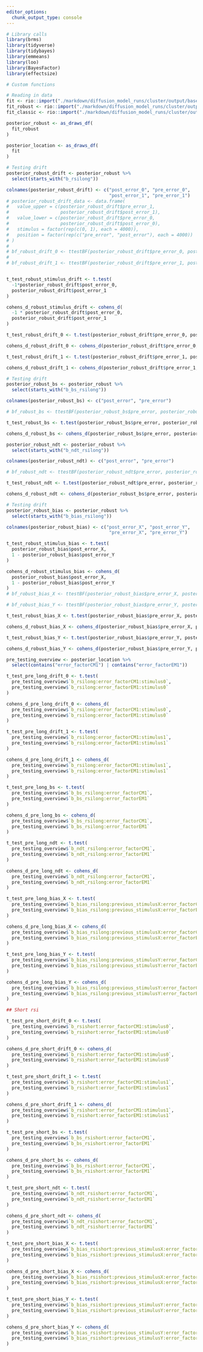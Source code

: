 ```yaml
---
editor_options:
  chunk_output_type: console
---
```

```r
# Library calls
library(brms)
library(tidyverse)
library(tidybayes)
library(emmeans)
library(loo)
library(BayesFactor)
library(effectsize)
```

```r
# Custom functions

```

```r
# Reading in data
fit <- rio::import("./markdown/diffusion_model_runs/cluster/output/base_model.rda")
fit_robust <- rio::import("./markdown/diffusion_model_runs/cluster/output/base_model_robust.rda")
fit_classic <- rio::import("./markdown/diffusion_model_runs/cluster/output/base_model_classic.rda")

posterior_robust <- as_draws_df(
  fit_robust
)

posterior_location <- as_draws_df(
  fit
)
```

```r
# Testing drift
posterior_robust_drift <- posterior_robust %>% 
  select(starts_with("b_rsilong"))

colnames(posterior_robust_drift) <- c("post_error_0", "pre_error_0", 
                                      "post_error_1", "pre_error_1")
# posterior_robust_drift_data <- data.frame(
#   value_upper = c(posterior_robust_drift$pre_error_1,
#                   posterior_robust_drift$post_error_1),
#   value_lower = c(posterior_robust_drift$pre_error_0,
#                   posterior_robust_drift$post_error_0),
#   stimulus = factor(rep(c(0, 1), each = 4000)),
#   position = factor(rep(c("pre_error", "post_error"), each = 4000))
# )
# 
# bf_robust_drift_0 <- ttestBF(posterior_robust_drift$pre_error_0, posterior_robust_drift$post_error_0)@bayesFactor$bf
# 
# bf_robust_drift_1 <- ttestBF(posterior_robust_drift$pre_error_1, posterior_robust_drift$post_error_1)@bayesFactor$bf


t_test_robust_stimulus_drift <- t.test(
  -1*posterior_robust_drift$post_error_0,
  posterior_robust_drift$post_error_1
)

cohens_d_robust_stimulus_drift <- cohens_d(
  -1 * posterior_robust_drift$post_error_0,
  posterior_robust_drift$post_error_1
)

t_test_robust_drift_0 <- t.test(posterior_robust_drift$pre_error_0, posterior_robust_drift$post_error_0)

cohens_d_robust_drift_0 <- cohens_d(posterior_robust_drift$pre_error_0, posterior_robust_drift$post_error_0)

t_test_robust_drift_1 <- t.test(posterior_robust_drift$pre_error_1, posterior_robust_drift$post_error_1)

cohens_d_robust_drift_1 <- cohens_d(posterior_robust_drift$pre_error_1, posterior_robust_drift$post_error_1)

```

```r
# Testing drift
posterior_robust_bs <- posterior_robust %>% 
  select(starts_with("b_bs_rsilong"))

colnames(posterior_robust_bs) <- c("post_error", "pre_error")

# bf_robust_bs <- ttestBF(posterior_robust_bs$pre_error, posterior_robust_bs$post_error)@bayesFactor$bf

t_test_robust_bs <- t.test(posterior_robust_bs$pre_error, posterior_robust_bs$post_error)

cohens_d_robust_bs <- cohens_d(posterior_robust_bs$pre_error, posterior_robust_bs$post_error)
```

```r
posterior_robust_ndt <- posterior_robust %>% 
  select(starts_with("b_ndt_rsilong"))

colnames(posterior_robust_ndt) <- c("post_error", "pre_error")

# bf_robust_ndt <- ttestBF(posterior_robust_ndt$pre_error, posterior_robust_ndt$post_error)@bayesFactor$bf

t_test_robust_ndt <- t.test(posterior_robust_ndt$pre_error, posterior_robust_ndt$post_error)

cohens_d_robust_ndt <- cohens_d(posterior_robust_bs$pre_error, posterior_robust_bs$post_error)
```

```r
# Testing drift
posterior_robust_bias <- posterior_robust %>% 
  select(starts_with("b_bias_rsilong"))

colnames(posterior_robust_bias) <- c("post_error_X", "post_error_Y",
                                      "pre_error_X", "pre_error_Y")

t_test_robust_stimulus_bias <- t.test(
  posterior_robust_bias$post_error_X,
  1 - posterior_robust_bias$post_error_Y
)

cohens_d_robust_stimulus_bias <- cohens_d(
  posterior_robust_bias$post_error_X,
  1 - posterior_robust_bias$post_error_Y
)
# bf_robust_bias_X <- ttestBF(posterior_robust_bias$pre_error_X, posterior_robust_bias$post_error_X)@bayesFactor$bf

# bf_robust_bias_Y <- ttestBF(posterior_robust_bias$pre_error_Y, posterior_robust_bias$post_error_Y)@bayesFactor$bf

t_test_robust_bias_X <- t.test(posterior_robust_bias$pre_error_X, posterior_robust_bias$post_error_X)

cohens_d_robust_bias_X <- cohens_d(posterior_robust_bias$pre_error_X, posterior_robust_bias$post_error_X)

t_test_robust_bias_Y <- t.test(posterior_robust_bias$pre_error_Y, posterior_robust_bias$post_error_Y)

cohens_d_robust_bias_Y <- cohens_d(posterior_robust_bias$pre_error_Y, posterior_robust_bias$post_error_Y)
```

```r
pre_testing_overview <- posterior_location %>% 
  select(contains("error_factorCM1") | contains("error_factorEM1")) 

t_test_pre_long_drift_0 <- t.test(
  pre_testing_overview$`b_rsilong:error_factorCM1:stimulus0`,
  pre_testing_overview$`b_rsilong:error_factorEM1:stimulus0`
)

cohens_d_pre_long_drift_0 <- cohens_d(
  pre_testing_overview$`b_rsilong:error_factorCM1:stimulus0`,
  pre_testing_overview$`b_rsilong:error_factorEM1:stimulus0`
)

t_test_pre_long_drift_1 <- t.test(
  pre_testing_overview$`b_rsilong:error_factorCM1:stimulus1`,
  pre_testing_overview$`b_rsilong:error_factorEM1:stimulus1`
)

cohens_d_pre_long_drift_1 <- cohens_d(
  pre_testing_overview$`b_rsilong:error_factorCM1:stimulus1`,
  pre_testing_overview$`b_rsilong:error_factorEM1:stimulus1`
)

t_test_pre_long_bs <- t.test(
  pre_testing_overview$`b_bs_rsilong:error_factorCM1`,
  pre_testing_overview$`b_bs_rsilong:error_factorEM1`
)

cohens_d_pre_long_bs <- cohens_d(
  pre_testing_overview$`b_bs_rsilong:error_factorCM1`,
  pre_testing_overview$`b_bs_rsilong:error_factorEM1`
)

t_test_pre_long_ndt <- t.test(
  pre_testing_overview$`b_ndt_rsilong:error_factorCM1`,
  pre_testing_overview$`b_ndt_rsilong:error_factorEM1`
)

cohens_d_pre_long_ndt <- cohens_d(
  pre_testing_overview$`b_ndt_rsilong:error_factorCM1`,
  pre_testing_overview$`b_ndt_rsilong:error_factorEM1`
)

t_test_pre_long_bias_X <- t.test(
  pre_testing_overview$`b_bias_rsilong:previous_stimulusX:error_factorCM1`,
  pre_testing_overview$`b_bias_rsilong:previous_stimulusX:error_factorEM1`
)

cohens_d_pre_long_bias_X <- cohens_d(
  pre_testing_overview$`b_bias_rsilong:previous_stimulusX:error_factorCM1`,
  pre_testing_overview$`b_bias_rsilong:previous_stimulusX:error_factorEM1`
)

t_test_pre_long_bias_Y <- t.test(
  pre_testing_overview$`b_bias_rsilong:previous_stimulusY:error_factorCM1`,
  pre_testing_overview$`b_bias_rsilong:previous_stimulusY:error_factorEM1`
)

cohens_d_pre_long_bias_Y <- cohens_d(
  pre_testing_overview$`b_bias_rsilong:previous_stimulusY:error_factorCM1`,
  pre_testing_overview$`b_bias_rsilong:previous_stimulusY:error_factorEM1`
)

## Short rsi

t_test_pre_short_drift_0 <- t.test(
  pre_testing_overview$`b_rsishort:error_factorCM1:stimulus0`,
  pre_testing_overview$`b_rsishort:error_factorEM1:stimulus0`
)

cohens_d_pre_short_drift_0 <- cohens_d(
  pre_testing_overview$`b_rsishort:error_factorCM1:stimulus0`,
  pre_testing_overview$`b_rsishort:error_factorEM1:stimulus0`
)

t_test_pre_short_drift_1 <- t.test(
  pre_testing_overview$`b_rsishort:error_factorCM1:stimulus1`,
  pre_testing_overview$`b_rsishort:error_factorEM1:stimulus1`
)

cohens_d_pre_short_drift_1 <- cohens_d(
  pre_testing_overview$`b_rsishort:error_factorCM1:stimulus1`,
  pre_testing_overview$`b_rsishort:error_factorEM1:stimulus1`
)

t_test_pre_short_bs <- t.test(
  pre_testing_overview$`b_bs_rsishort:error_factorCM1`,
  pre_testing_overview$`b_bs_rsishort:error_factorEM1`
)

cohens_d_pre_short_bs <- cohens_d(
  pre_testing_overview$`b_bs_rsishort:error_factorCM1`,
  pre_testing_overview$`b_bs_rsishort:error_factorEM1`
)

t_test_pre_short_ndt <- t.test(
  pre_testing_overview$`b_ndt_rsishort:error_factorCM1`,
  pre_testing_overview$`b_ndt_rsishort:error_factorEM1`
)

cohens_d_pre_short_ndt <- cohens_d(
  pre_testing_overview$`b_ndt_rsishort:error_factorCM1`,
  pre_testing_overview$`b_ndt_rsishort:error_factorEM1`
)

t_test_pre_short_bias_X <- t.test(
  pre_testing_overview$`b_bias_rsishort:previous_stimulusX:error_factorCM1`,
  pre_testing_overview$`b_bias_rsishort:previous_stimulusX:error_factorEM1`
)

cohens_d_pre_short_bias_X <- cohens_d(
  pre_testing_overview$`b_bias_rsishort:previous_stimulusX:error_factorCM1`,
  pre_testing_overview$`b_bias_rsishort:previous_stimulusX:error_factorEM1`
)

t_test_pre_short_bias_Y <- t.test(
  pre_testing_overview$`b_bias_rsishort:previous_stimulusY:error_factorCM1`,
  pre_testing_overview$`b_bias_rsishort:previous_stimulusY:error_factorEM1`
)

cohens_d_pre_short_bias_Y <- cohens_d(
  pre_testing_overview$`b_bias_rsishort:previous_stimulusY:error_factorCM1`,
  pre_testing_overview$`b_bias_rsishort:previous_stimulusY:error_factorEM1`
)
```

